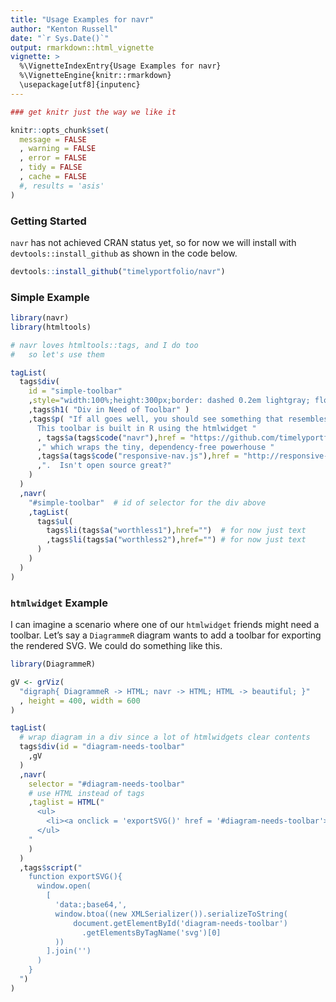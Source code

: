 ```yaml
---
title: "Usage Examples for navr"
author: "Kenton Russell"
date: "`r Sys.Date()`"
output: rmarkdown::html_vignette
vignette: >
  %\VignetteIndexEntry{Usage Examples for navr}
  %\VignetteEngine{knitr::rmarkdown}
  \usepackage[utf8]{inputenc}
---
```


```r
### get knitr just the way we like it

knitr::opts_chunk$set(
  message = FALSE
  , warning = FALSE
  , error = FALSE
  , tidy = FALSE
  , cache = FALSE
  #, results = 'asis'
)
```

### Getting Started
`navr` has not achieved CRAN status yet, so for now we will install with `devtools::install_github` as shown in the code below.

```r
devtools::install_github("timelyportfolio/navr")
```

### Simple Example

```r
library(navr)
library(htmltools)

# navr loves htmltools::tags, and I do too
#   so let's use them

tagList(
  tags$div(
    id = "simple-toolbar"
    ,style="width:100%;height:300px;border: dashed 0.2em lightgray; float:left;"
    ,tags$h1( "Div in Need of Toolbar" )
    ,tags$p( "If all goes well, you should see something that resembles a toolbar.
      This toolbar is built in R using the htmlwidget "
      , tags$a(tags$code("navr"),href = "https://github.com/timelyportfolio/navr")
      ," which wraps the tiny, dependency-free powerhouse "
      ,tags$a(tags$code("responsive-nav.js"),href = "http://responsive-nav.com/")
      ,".  Isn't open source great?"
    )
  )
  ,navr(
    "#simple-toolbar"  # id of selector for the div above
    ,tagList(
      tags$ul(
        tags$li(tags$a("worthless1"),href="")  # for now just text
        ,tags$li(tags$a("worthless2"),href="") # for now just text
      )
    )
  )
)

```

### `htmlwidget` Example

I can imagine a scenario where one of our `htmlwidget` friends might need a toolbar.  Let's say a
`DiagrammeR` diagram wants to add a toolbar for exporting the rendered SVG.  We could do something like this.

```r
library(DiagrammeR)

gV <- grViz(
  "digraph{ DiagrammeR -> HTML; navr -> HTML; HTML -> beautiful; }"
  , height = 400, width = 600
)

tagList(
  # wrap diagram in a div since a lot of htmlwidgets clear contents
  tags$div(id = "diagram-needs-toolbar"
    ,gV
  )
  ,navr(
    selector = "#diagram-needs-toolbar"
    # use HTML instead of tags
    ,taglist = HTML("
      <ul>
        <li><a onclick = 'exportSVG()' href = '#diagram-needs-toolbar'>Export to SVG</a></li>
      </ul>
    "
    )
  )
  ,tags$script("
    function exportSVG(){
      window.open(
        [
          'data:;base64,',
          window.btoa((new XMLSerializer()).serializeToString(
              document.getElementById('diagram-needs-toolbar')
                .getElementsByTagName('svg')[0]
          ))
        ].join('')
      )
    }
  ")
)
```

